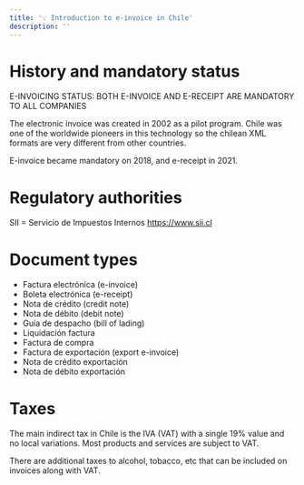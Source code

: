 ```yaml
---
title: '💡 Introduction to e-invoice in Chile'
description: ''
---
```


# History and mandatory status
<Note>
E-INVOICING STATUS: BOTH E-INVOICE AND E-RECEIPT ARE MANDATORY TO ALL COMPANIES
</Note>

The electronic invoice was created in 2002 as a pilot program. Chile was one of the worldwide pioneers in this technology
so the chilean XML formats are very different from other countries.

E-invoice became mandatory on 2018, and e-receipt in 2021.

# Regulatory authorities
SII = Servicio de Impuestos Internos
https://www.sii.cl

# Document types
- Factura electrónica (e-invoice)
- Boleta electrónica (e-receipt)
- Nota de crédito (credit note)
- Nota de débito (debit note)
- Guía de despacho (bill of lading)
- Liquidación factura
- Factura de compra
- Factura de exportación (export e-invoice)
- Nota de crédito exportación
- Nota de débito exportación

# Taxes
The main indirect tax in Chile is the IVA (VAT) with a single 19% value and no local variations. Most products and services are
subject to VAT.

There are additional taxes to alcohol, tobacco, etc that can be included on invoices along with VAT.